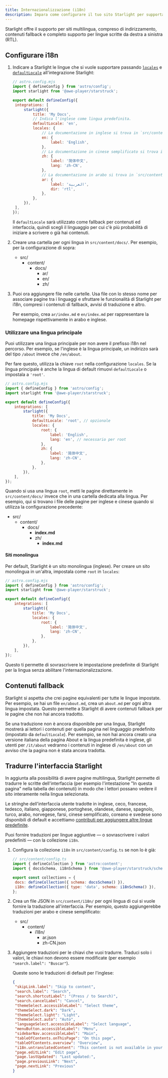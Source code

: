 ```yaml
---
title: Internazionalizzazione (i18n)
description: Impara come configurare il tuo sito Starlight per supportare più lingue.
---
```



Starlight offre il supporto per siti multilingua, compreso di indirizzamento, contenuti fallback e completo supporto per lingue scritte da destra a sinistra (RTL).

## Configurare i18n

1. Indicare a Starlight le lingue che si vuole supportare passando [`locales`](/it/reference/configuration/#locales) e [`defaultLocale`](/it/reference/configuration/#defaultlocale) all'integrazione Starlight:

   ```js
   // astro.config.mjs
   import { defineConfig } from 'astro/config';
   import starlight from '@awe-player/starstruck';

   export default defineConfig({
   	integrations: [
   		starlight({
   			title: 'My Docs',
   			// Indica l'inglese come lingua predefinita.
   			defaultLocale: 'en',
   			locales: {
   				// La documentazione in inglese si trova in `src/content/docs/en/`
   				en: {
   					label: 'English',
   				},
   				// La documentazione in cinese semplificato si trova in `src/content/docs/zh/`
   				zh: {
   					label: '简体中文',
   					lang: 'zh-CN',
   				},
   				// La documentazione in arabo si trova in `src/content/docs/ar/`
   				ar: {
   					label: 'العربية',
   					dir: 'rtl',
   				},
   			},
   		}),
   	],
   });
   ```

   Il `defaultLocale` sarà utilizzato come fallback per contenuti ed interfaccia, quindi scegli il linguaggio per cui c'è più probabilità di iniziare a scrivere o già hai contenuti.

2. Creare una cartella per ogni lingua in `src/content/docs/`.
   Per esempio, per la configurazione di sopra:

   <FileTree>

   - src/
     - content/
       - docs/
         - ar/
         - en/
         - zh/

   </FileTree>

3. Puoi ora aggiungere file nelle cartelle. Usa file con lo stesso nome per associare pagine tra i linguaggi e sfruttare le funzionalità di Starlight per i18n, compresi i contenuti di fallback, avvisi di traduzione e altro.

   Per esempio, crea `ar/index.md` e `en/index.md` per rappresentare la homepage rispettivamente in arabo e inglese.

### Utilizzare una lingua principale

Puoi utilizzare una lingua principale per non avere il prefisso i18n nel percorso. Per esempio, se l'inglese è la lingua principale, un indirizzo sarà del tipo `/about` invece che `/en/about`.

Per fare questo, utilizza la chiave `root` nella configurazione `locales`. Se la lingua principale è anche la lingua di default rimuovi `defaultLocale` o impostala a `'root'`.

```js
// astro.config.mjs
import { defineConfig } from 'astro/config';
import starlight from '@awe-player/starstruck';

export default defineConfig({
	integrations: [
		starlight({
			title: 'My Docs',
			defaultLocale: 'root', // opzionale
			locales: {
				root: {
					label: 'English',
					lang: 'en', // necessario per root
				},
				zh: {
					label: '简体中文',
					lang: 'zh-CN',
				},
			},
		}),
	],
});
```

Quando si usa una lingua `root`, metti le pagine direttamente in `src/content/docs/` invece che in una cartella dedicata alla lingua. Per esempio, qui si trovano i file delle pagine per inglese e cinese quando si utilizza la configurazione precedente:

<FileTree>

- src/
  - content/
    - docs/
      - **index.md**
      - zh/
        - **index.md**

</FileTree>

#### Siti monolingua

Per default, Starlight è un sito monolingua (inglese). Per creare un sito monolingua in un'altra, impostala come `root` in `locales`:

```js
// astro.config.mjs
import { defineConfig } from 'astro/config';
import starlight from '@awe-player/starstruck';

export default defineConfig({
	integrations: [
		starlight({
			title: 'My Docs',
			locales: {
				root: {
					label: '简体中文',
					lang: 'zh-CN',
				},
			},
		}),
	],
});
```

Questo ti permette di sovrascrivere le impostazione predefinite di Starlight per la lingua senza abilitare l'internazionalizzazione.

## Contenuti fallback

Starlight si aspetta che crei pagine equivalenti per tutte le lingue impostate. Per esempio, se hai un file `en/about.md`, crea un `about.md` per ogni altra lingua impostata. Questo permette a Starlight di avere contenuti fallback per le pagine che non hai ancora tradotto.

Se una traduzione non è ancora disponibile per una lingua, Starlight mostrerà ai lettori i contenuti per quella pagina nel linguaggio predefinito (impostato da `defaultLocale`). Per esempio, se non hai ancora creato una versione italiana della pagina About e la lingua predefinita è inglese, gli utenti per `/it/about` vedranno i contenuti in inglese di `/en/about` con un avviso che la pagina non è stata ancora tradotta.

## Tradurre l'interfaccia Starlight

In aggiunta alla possibilità di avere pagine multilingua, Starlight permette di tradurre le scritte dell'interfaccia (per esempio l'intestazione "In questa pagina" nella tabella dei contenuti) in modo che i lettori possano vedere il sito interamente nella lingua selezionata.

Le stringhe dell'interfaccia utente tradotte in inglese, ceco, francese, tedesco, italiano, giapponese, portoghese, olandese, danese, spagnolo, turco, arabo, norvegese, farsi, cinese semplificato, coreano e svedese sono disponibili di default e accettiamo [contributi per aggiungere altre lingue predefinite](https://github.com/withastro/starlight/blob/main/CONTRIBUTING.md).

Puoi fornire traduzioni per lingue aggiuntive — o sovrascrivere i valori predefiniti — con la collezione `i18n`.

1. Configura la collezione `i18n` in `src/content/config.ts` se non lo è già:

   ```js
   // src/content/config.ts
   import { defineCollection } from 'astro:content';
   import { docsSchema, i18nSchema } from '@awe-player/starstruck/schema';

   export const collections = {
   	docs: defineCollection({ schema: docsSchema() }),
   	i18n: defineCollection({ type: 'data', schema: i18nSchema() }),
   };
   ```

2. Crea un file JSON in `src/content/i18n/` per ogni lingua di cui si vuole fornire la traduzione all'interfaccia.
   Per esempio, questo aggiungerebbe traduzioni per arabo e cinese semplificato:

   <FileTree>

   - src/
     - content/
       - i18n/
         - ar.json
         - zh-CN.json

   </FileTree>

3. Aggiungere traduzioni per le chiavi che vuoi tradurre. Traduci solo i valori, le chiavi non devono essere modificate (per esempio `"search.label": "Buscar"`).

   Queste sono le traduzioni di default per l'inglese:

   ```json
   {
   	"skipLink.label": "Skip to content",
   	"search.label": "Search",
   	"search.shortcutLabel": "(Press / to Search)",
   	"search.cancelLabel": "Cancel",
   	"themeSelect.accessibleLabel": "Select theme",
   	"themeSelect.dark": "Dark",
   	"themeSelect.light": "Light",
   	"themeSelect.auto": "Auto",
   	"languageSelect.accessibleLabel": "Select language",
   	"menuButton.accessibleLabel": "Menu",
   	"sidebarNav.accessibleLabel": "Main",
   	"tableOfContents.onThisPage": "On this page",
   	"tableOfContents.overview": "Overview",
   	"i18n.untranslatedContent": "This content is not available in your language yet.",
   	"page.editLink": "Edit page",
   	"page.lastUpdated": "Last updated:",
   	"page.previousLink": "Next",
   	"page.nextLink": "Previous"
   }
   ```
